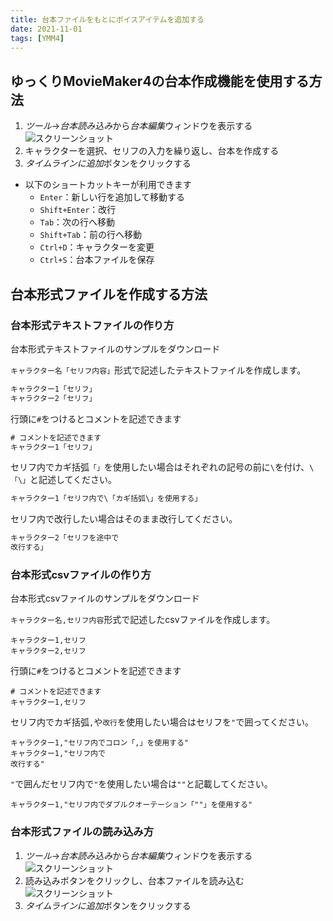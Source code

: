 ```yaml
---
title: 台本ファイルをもとにボイスアイテムを追加する
date: 2021-11-01
tags: [YMM4]
---
```

## ゆっくりMovieMaker4の台本作成機能を使用する方法
1. *ツール*→*台本読み込み*から*台本編集*ウィンドウを表示する
![スクリーンショット](台本ファイルをもとにボイスアイテムを追加する_3821.png)
1. キャラクターを選択、セリフの入力を繰り返し、台本を作成する
1. *タイムラインに追加*ボタンをクリックする
- 以下のショートカットキーが利用できます
    - `Enter`：新しい行を追加して移動する
    - `Shift+Enter`：改行
    - `Tab`：次の行へ移動
    - `Shift+Tab`：前の行へ移動
    - `Ctrl+D`：キャラクターを変更
    - `Ctrl+S`：台本ファイルを保存

## 台本形式ファイルを作成する方法
### 台本形式テキストファイルの作り方

<Download url="https://object-storage.tyo1.conoha.io/v1/nc_4fac3ef0e6d843249e0ab2f1fc3e8f85/public/%E5%8F%B0%E6%9C%AC%E3%83%95%E3%82%A1%E3%82%A4%E3%83%AB%E3%82%B5%E3%83%B3%E3%83%97%E3%83%AB.txt">台本形式テキストファイルのサンプルをダウンロード</Download>

`キャラクター名「セリフ内容」`形式で記述したテキストファイルを作成します。 
```txt
キャラクター1「セリフ」
キャラクター2「セリフ」
```

行頭に`#`をつけるとコメントを記述できます
```txt
# コメントを記述できます
キャラクター1「セリフ」
```

セリフ内でカギ括弧`「」`を使用したい場合はそれぞれの記号の前に`\`を付け、`\「\」`と記述してください。  
```txt
キャラクター1「セリフ内で\「カギ括弧\」を使用する」
```

セリフ内で改行したい場合はそのまま改行してください。  
```txt
キャラクター2「セリフを途中で
改行する」
```

### 台本形式csvファイルの作り方

<Download url="https://object-storage.tyo1.conoha.io/v1/nc_4fac3ef0e6d843249e0ab2f1fc3e8f85/public/%E5%8F%B0%E6%9C%AC%E3%83%95%E3%82%A1%E3%82%A4%E3%83%AB%E3%82%B5%E3%83%B3%E3%83%97%E3%83%AB%20.csv">台本形式csvファイルのサンプルをダウンロード</Download>

`キャラクター名,セリフ内容`形式で記述したcsvファイルを作成します。
```csv
キャラクター1,セリフ
キャラクター2,セリフ
```

行頭に`#`をつけるとコメントを記述できます
```csv
# コメントを記述できます
キャラクター1,セリフ
```

セリフ内でカギ括弧`,`や`改行`を使用したい場合はセリフを`"`で囲ってください。  
```csv
キャラクター1,"セリフ内でコロン「,」を使用する"
キャラクター1,"セリフ内で
改行する"
```

`"`で囲んだセリフ内で`"`を使用したい場合は`""`と記載してください。
```csv
キャラクター1,"セリフ内でダブルクオーテーション「""」を使用する"
```

### 台本形式ファイルの読み込み方
1. *ツール*→*台本読み込み*から*台本編集*ウィンドウを表示する
![スクリーンショット](台本ファイルをもとにボイスアイテムを追加する_3821.png)
1. 読み込みボタンをクリックし、台本ファイルを読み込む
![スクリーンショット](台本ファイルをもとにボイスアイテムを追加する_4038.png)
1. *タイムラインに追加*ボタンをクリックする